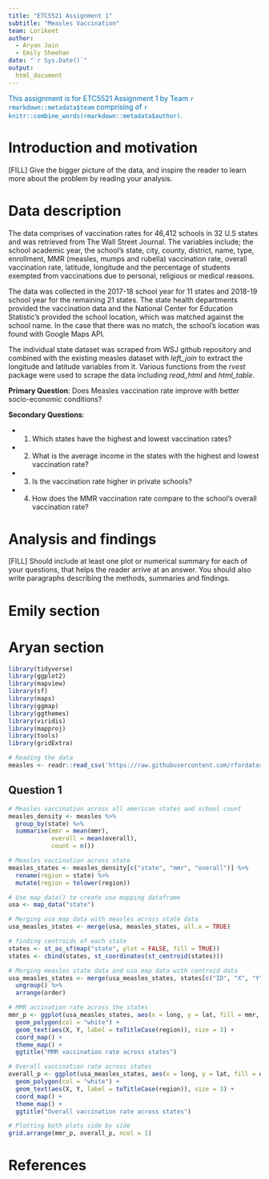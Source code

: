 ```yaml
---
title: "ETC5521 Assignment 1"
subtitle: "Measles Vaccination"
team: Lorikeet
author:
  - Aryan Jain
  - Emily Sheehan
date: "`r Sys.Date()`"
output: 
  html_document
---
```


[This assignment is for ETC5521 Assignment 1 by Team `r rmarkdown::metadata$team` comprising of `r knitr::combine_words(rmarkdown::metadata$author)`.]{style="color:#006DAE;"}


# Introduction and motivation

[FILL] Give the bigger picture of the data, and inspire the reader to learn more about the problem by reading your analysis. 

# Data description

The data comprises of vaccination rates for 46,412 schools in 32 U.S states and was retrieved from The Wall Street Journal. The variables include; the school academic year, the school's state, city, county, district, name, type, enrollment, MMR (measles, mumps and rubella) vaccination rate, overall vaccination rate, latitude, longitude and the percentage of students exempted from vaccinations due to personal, religious or medical reasons. 

The data was collected in the 2017-18 school year for 11 states and 2018-19 school year for the remaining 21 states. The state health departments provided the vaccination data and the National Center for Education Statistic's provided the school location, which was matched against the school name. In the case that there was no match, the school's location was found with Google Maps API. 

The individual state dataset was scraped from WSJ github repository and combined with the existing measles dataset with *left_join* to extract the longitude and latitude variables from it. Various functions from the *rvest* package were used to scrape the data including *read_html* and *html_table*.

**Primary Question**: Does Measles vaccination rate improve with better socio-economic conditions?

**Secondary Questions**:

- 1. Which states have the highest and lowest vaccination rates?
- 2. What is the average income in the states with the highest and lowest vaccination rate?
- 3. Is the vaccination rate higher in private schools?
- 4. How does the MMR vaccination rate compare to the school's overall vaccination rate?


# Analysis and findings

[FILL] Should include at least one plot or numerical summary for each of your questions, that helps the reader arrive at an answer. You should also write paragraphs describing the methods, summaries and findings. 

# Emily section

# Aryan section

```r
library(tidyverse)
library(ggplot2)
library(mapview)
library(sf)
library(maps)
library(ggmap)
library(ggthemes)
library(viridis)
library(mapproj)
library(tools)
library(gridExtra)
```

```r
# Reading the data
measles <- readr::read_csv('https://raw.githubusercontent.com/rfordatascience/tidytuesday/master/data/2020/2020-02-25/measles.csv')
```

## Question 1

```r
# Measles vaccination across all american states and school count
measles_density <- measles %>%
  group_by(state) %>%
  summarise(mmr = mean(mmr),
            overall = mean(overall),
            count = n())

# Measles vaccination across state
measles_states <- measles_density[c("state", "mmr", "overall")] %>%
  rename(region = state) %>%
  mutate(region = tolower(region))

```

```r
# Use map_data() to create usa mapping dataframe
usa <- map_data("state")

# Merging usa map data with measles across state data
usa_measles_states <- merge(usa, measles_states, all.x = TRUE)

# finding centroids of each state
states <- st_as_sf(map("state", plot = FALSE, fill = TRUE))
states <- cbind(states, st_coordinates(st_centroid(states)))

# Merging measles state data and usa map data with centroid data
usa_measles_states <- merge(usa_measles_states, states[c("ID", "X", "Y")], by.x = "region", by.y = "ID") %>%
  ungroup() %>%
  arrange(order)
```

```r
# MMR accination rate across the states
mmr_p <- ggplot(usa_measles_states, aes(x = long, y = lat, fill = mmr, group = group)) +
  geom_polygon(col = "white") +
  geom_text(aes(X, Y, label = toTitleCase(region)), size = 3) +
  coord_map() +
  theme_map() +
  ggtitle("MMR vaccination rate across states")
```

```r
# Overall vaccination rate across states
overall_p <- ggplot(usa_measles_states, aes(x = long, y = lat, fill = overall, group = group)) +
  geom_polygon(col = "white") +
  geom_text(aes(X, Y, label = toTitleCase(region)), size = 3) +
  coord_map() +
  theme_map() +
  ggtitle("Overall vaccination rate across states")
```

```r
# Plotting both plots side by side
grid.arrange(mmr_p, overall_p, ncol = 1)
```

# References
